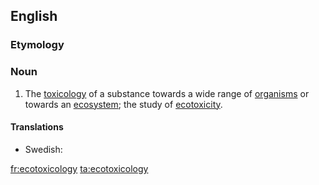 ==English==

===Etymology===
{{prefix|en|eco|toxicology}}

===Noun===
{{wikipedia}}
{{en-noun|-}}

# The [[toxicology]] of a substance towards a wide range of [[organism]]s or towards an [[ecosystem]]; the study of [[ecotoxicity]].

====Translations====
{{trans-top|branch of science}}
* Swedish: {{t|sv|ekotoxikologi|c}}
{{trans-mid}}
{{trans-bottom}}

[[fr:ecotoxicology]]
[[ta:ecotoxicology]]